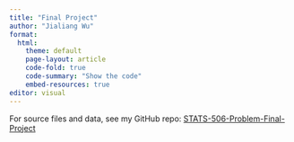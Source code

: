 ```yaml
---
title: "Final Project"
author: "Jialiang Wu"
format:
  html:
    theme: default
    page-layout: article
    code-fold: true
    code-summary: "Show the code"
    embed-resources: true
editor: visual
---
```


For source files and data, see my GitHub repo: [STATS-506-Problem-Final-Project](https://github.com/CrispyShyYi/STATS-506-Problem-Sets/tree/main/Final-Project)
